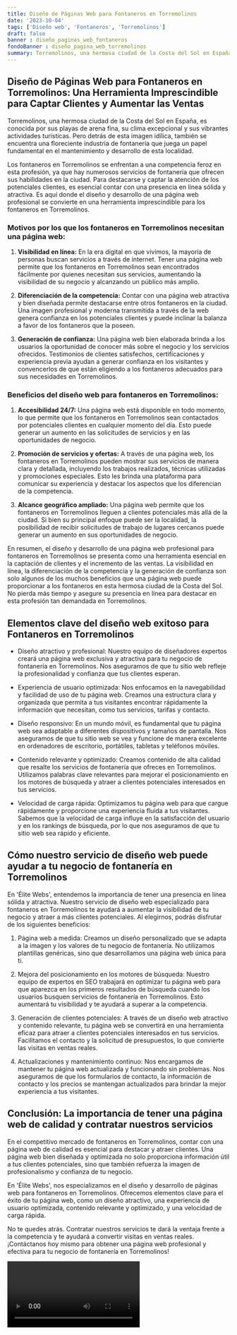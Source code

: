 ```yaml
---
title: Diseño de Páginas Web para Fontaneros en Torremolinos
date: '2023-10-04'
tags: ['Diseño web', 'Fontaneros', 'Torremolinos']
draft: false
banner : diseño_paginas_web_fontaneros
fondoBanner : diseño_pagina_web_torremolinos
summary: Torremolinos, una hermosa ciudad de la Costa del Sol en España, es conocida por sus playas de arena fina, su clima excepcional y sus vibrantes actividades turísticas. Pero detrás de esta imagen idílica, también se encuentra una floreciente industria de fontanería que juega un papel fundamental en el mantenimiento y desarrollo de esta localidad.
---
```


## Diseño de Páginas Web para Fontaneros en Torremolinos: Una Herramienta Imprescindible para Captar Clientes y Aumentar las Ventas

Torremolinos, una hermosa ciudad de la Costa del Sol en España, es conocida por sus playas de arena fina, su clima excepcional y sus vibrantes actividades turísticas. Pero detrás de esta imagen idílica, también se encuentra una floreciente industria de fontanería que juega un papel fundamental en el mantenimiento y desarrollo de esta localidad.

Los fontaneros en Torremolinos se enfrentan a una competencia feroz en esta profesión, ya que hay numerosos servicios de fontanería que ofrecen sus habilidades en la ciudad. Para destacarse y captar la atención de los potenciales clientes, es esencial contar con una presencia en línea sólida y atractiva. Es aquí donde el diseño y desarrollo de una página web profesional se convierte en una herramienta imprescindible para los fontaneros en Torremolinos.

### Motivos por los que los fontaneros en Torremolinos necesitan una página web:

1. **Visibilidad en línea:** En la era digital en que vivimos, la mayoría de personas buscan servicios a través de internet. Tener una página web permite que los fontaneros en Torremolinos sean encontrados fácilmente por quienes necesitan sus servicios, aumentando la visibilidad de su negocio y alcanzando un público más amplio.

2. **Diferenciación de la competencia:** Contar con una página web atractiva y bien diseñada permite destacarse entre otros fontaneros en la ciudad. Una imagen profesional y moderna transmitida a través de la web genera confianza en los potenciales clientes y puede inclinar la balanza a favor de los fontaneros que la poseen.

3. **Generación de confianza:** Una página web bien elaborada brinda a los usuarios la oportunidad de conocer más sobre el negocio y los servicios ofrecidos. Testimonios de clientes satisfechos, certificaciones y experiencia previa ayudan a generar confianza en los visitantes y convencerlos de que están eligiendo a los fontaneros adecuados para sus necesidades en Torremolinos.

### Beneficios del diseño web para fontaneros en Torremolinos:

1. **Accesibilidad 24/7:** Una página web está disponible en todo momento, lo que permite que los fontaneros en Torremolinos sean contactados por potenciales clientes en cualquier momento del día. Esto puede generar un aumento en las solicitudes de servicios y en las oportunidades de negocio.

2. **Promoción de servicios y ofertas:** A través de una página web, los fontaneros en Torremolinos pueden mostrar sus servicios de manera clara y detallada, incluyendo los trabajos realizados, técnicas utilizadas y promociones especiales. Esto les brinda una plataforma para comunicar su experiencia y destacar los aspectos que los diferencian de la competencia.

3. **Alcance geográfico ampliado:** Una página web permite que los fontaneros en Torremolinos lleguen a clientes potenciales más allá de la ciudad. Si bien su principal enfoque puede ser la localidad, la posibilidad de recibir solicitudes de trabajo de lugares cercanos puede generar un aumento en sus oportunidades de negocio.

En resumen, el diseño y desarrollo de una página web profesional para fontaneros en Torremolinos se presenta como una herramienta esencial en la captación de clientes y el incremento de las ventas. La visibilidad en línea, la diferenciación de la competencia y la generación de confianza son solo algunos de los muchos beneficios que una página web puede proporcionar a los fontaneros en esta hermosa ciudad de la Costa del Sol. No pierda más tiempo y asegure su presencia en línea para destacar en esta profesión tan demandada en Torremolinos.

<GifSeo />

<Cta />

## Elementos clave del diseño web exitoso para Fontaneros en Torremolinos

- Diseño atractivo y profesional: Nuestro equipo de diseñadores expertos creará una página web exclusiva y atractiva para tu negocio de fontanería en Torremolinos. Nos aseguramos de que tu sitio web refleje la profesionalidad y confianza que tus clientes esperan.

- Experiencia de usuario optimizada: Nos enfocamos en la navegabilidad y facilidad de uso de tu página web. Creamos una estructura clara y organizada que permita a tus visitantes encontrar rápidamente la información que necesitan, como tus servicios, tarifas y contacto.

- Diseño responsivo: En un mundo móvil, es fundamental que tu página web sea adaptable a diferentes dispositivos y tamaños de pantalla. Nos aseguramos de que tu sitio web se vea y funcione de manera excelente en ordenadores de escritorio, portátiles, tabletas y teléfonos móviles.

- Contenido relevante y optimizado: Creamos contenido de alta calidad que resalte los servicios de fontanería que ofreces en Torremolinos. Utilizamos palabras clave relevantes para mejorar el posicionamiento en los motores de búsqueda y atraer a clientes potenciales interesados en tus servicios.

- Velocidad de carga rápida: Optimizamos tu página web para que cargue rápidamente y proporcione una experiencia fluida a tus visitantes. Sabemos que la velocidad de carga influye en la satisfacción del usuario y en los rankings de búsqueda, por lo que nos aseguramos de que tu sitio web sea rápido y eficiente.

## Cómo nuestro servicio de diseño web puede ayudar a tu negocio de fontanería en Torremolinos

En 'Élite Webs', entendemos la importancia de tener una presencia en línea sólida y atractiva. Nuestro servicio de diseño web especializado para fontaneros en Torremolinos te ayudará a aumentar la visibilidad de tu negocio y atraer a más clientes potenciales. Al elegirnos, podrás disfrutar de los siguientes beneficios:

1. Página web a medida: Creamos un diseño personalizado que se adapta a la imagen y los valores de tu negocio de fontanería. No utilizamos plantillas genéricas, sino que desarrollamos una página web única para ti.

2. Mejora del posicionamiento en los motores de búsqueda: Nuestro equipo de expertos en SEO trabajará en optimizar tu página web para que aparezca en los primeros resultados de búsqueda cuando los usuarios busquen servicios de fontanería en Torremolinos. Esto aumentará tu visibilidad y te ayudará a superar a la competencia.

3. Generación de clientes potenciales: A través de un diseño web atractivo y contenido relevante, tu página web se convertirá en una herramienta eficaz para atraer a clientes potenciales interesados en tus servicios. Facilitamos el contacto y la solicitud de presupuestos, lo que convierte las visitas en ventas reales.

4. Actualizaciones y mantenimiento continuo: Nos encargamos de mantener tu página web actualizada y funcionando sin problemas. Nos aseguramos de que los formularios de contacto, la información de contacto y los precios se mantengan actualizados para brindar la mejor experiencia a tus visitantes.

## Conclusión: La importancia de tener una página web de calidad y contratar nuestros servicios

En el competitivo mercado de fontaneros en Torremolinos, contar con una página web de calidad es esencial para destacar y atraer clientes. Una página web bien diseñada y optimizada no solo proporciona información útil a tus clientes potenciales, sino que también refuerza la imagen de profesionalismo y confianza de tu negocio.

En 'Élite Webs', nos especializamos en el diseño y desarrollo de páginas web para fontaneros en Torremolinos. Ofrecemos elementos clave para el éxito de tu página web, como un diseño atractivo, una experiencia de usuario optimizada, contenido relevante y optimizado, y una velocidad de carga rápida.

No te quedes atrás. Contratar nuestros servicios te dará la ventaja frente a la competencia y te ayudará a convertir visitas en ventas reales. ¡Contáctanos hoy mismo para obtener una página web profesional y efectiva para tu negocio de fontanería en Torremolinos!

<Video />

<CtaBot job='Fontaneros' city='Torremolinos'/>

<Gmaps query='Torremolinos+españa+maps' />